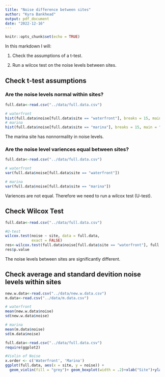 ```yaml
---
title: "Noise difference between sites"
author: "Kyra Bankhead"
output: pdf_document
date: "2022-12-16"
---
```


```r
knitr::opts_chunk$set(echo = TRUE)
```

In this markdown I will:

1. Check the assumptions of a t-test.

2. Run a wilcox test on the noise levels between sites.

## Check t-test assumptions

### Are the noise levels normal within sites?

```r
full.data<-read.csv("../data/full.data.csv")

# waterfront
hist(full.data$noise[full.data$site == "waterfront"], breaks = 15, main = "Waterfront", xlab = "Noise Level (dB)")
# marina
hist(full.data$noise[full.data$site == "marina"], breaks = 15, main = "Marina", xlab = "Noise Level (dB)")
```
The marina site has nonnormality in noise levels.

### Are the noise level variences equal between sites?

```r
full.data<-read.csv("../data/full.data.csv")

# waterfront
var(full.data$noise[full.data$site == "waterfront"])

# marina
var(full.data$noise[full.data$site == "marina"])
```
Variences are not equal. Therefore we need to run a wilcox test (U-test).

## Check Wilcox Test

```r
full.data<-read.csv("../data/full.data.csv")

#U-test
wilcox.test(noise ~ site, data = full.data,
            exact = FALSE)
res<-wilcox.test(full.data$noise[full.data$site == "waterfront"], full.data$noise[full.data$site == "marina"])
res$p.value
```
The noise levels between sites are significantly different.

## Check average and standard devition noise levels within sites

```r
new.w.data<-read.csv("../data/new.w.data.csv")
m.data<-read.csv("../data/m.data.csv")

# waterfront
mean(new.w.data$noise)
sd(new.w.data$noise)

# marina
mean(m.data$noise)
sd(m.data$noise)
```

```r
full.data<-read.csv("../data/full.data.csv")
require(ggplot2)

#Violin of Noise
x.order <- c('Waterfront', 'Marina')
ggplot(full.data, aes(x = site, y = noise)) +
  geom_violin(fill = "grey")+ geom_boxplot(width = .2)+xlab("Site")+ylab("Average Noise Level (dB)")+scale_x_discrete(limit = c("waterfront", "marina"),labels = c("Waterfront","Marina"))+theme(panel.background = element_blank())

```

